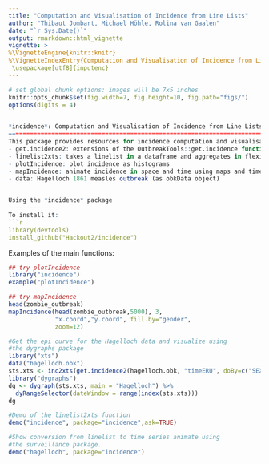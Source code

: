 ```yaml
---
title: "Computation and Visualisation of Incidence from Line Lists"
author: "Thibaut Jombart, Michael Höhle, Rolina van Gaalen"
date: "`r Sys.Date()`"
output: rmarkdown::html_vignette
vignette: >
%\VignetteEngine{knitr::knitr}
%\VignetteIndexEntry{Computation and Visualisation of Incidence from Line Lists.}
 \usepackage[utf8]{inputenc}
---
```



```r
# set global chunk options: images will be 7x5 inches
knitr::opts_chunk$set(fig.width=7, fig.height=10, fig.path="figs/")
options(digits = 4)
``

*incidence*: Computation and Visualisation of Incidence from Line Lists
=======================================================================
This package provides resources for incidence computation and visualisation based on outbreak line-lists. These resources include:
- get.incidence2: extensions of the OutbreakTools::get.incidence function to allow for doBy statements and conversion to xts/zoo objects
- linelist2xts: takes a linelist in a dataframe and aggregates in flexible fashion using LHSVar ~ RHSVar, with the dates being 'massaged' by a date projection function (e.g. to boil down to monday of the ISO week, start of the month, etc)
- plotIncidence: plot incidence as histograms
- mapIncidence: animate incidence in space and time using maps and time series
- data: Hagelloch 1861 measles outbreak (as obkData object)


Using the *incidence* package
-------------
To install it: 
```r
library(devtools)
install_github("Hackout2/incidence")
```

Examples of the main functions:
```r
## try plotIncidence
library("incidence")
example("plotIncidence")

## try mapIncidence 
head(zombie_outbreak)
mapIncidence(head(zombie_outbreak,5000), 3, 
             "x.coord","y.coord", fill.by="gender", 
             zoom=12)

#Get the epi curve for the Hagelloch data and visualize using
#the dygraphs package
library("xts")
data("hagelloch.obk")
sts.xts <- inc2xts(get.incidence2(hagelloch.obk, "timeERU", doBy=c("SEX"), add.zero=FALSE))
library("dygraphs")
dg <- dygraph(sts.xts, main = "Hagelloch") %>%
  dyRangeSelector(dateWindow = range(index(sts.xts)))
dg

#Demo of the linelist2xts function
demo("incidence", package="incidence",ask=TRUE)

#Show conversion from linelist to time series animate using 
#the surveillance package.
demo("hagelloch", package="incidence")

```
